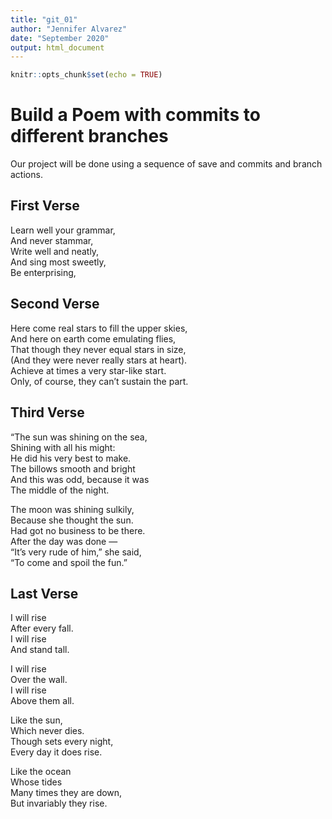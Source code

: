 ```yaml
---
title: "git_01"
author: "Jennifer Alvarez"
date: "September 2020"
output: html_document
---
```


```r
knitr::opts_chunk$set(echo = TRUE)
```
# Build a Poem with commits to different branches
Our project will be done using a sequence of save and commits and branch actions.
<!-- Do not modify or change any text in "!--" bracketed areas such as this --- these are instructions to
you, if you change any of this the git program will notice it and compromise your git merging strategy !-->

## First Verse 
<!--Put the first five lines of a poem by Lewis Carrol in this section!-->
Learn well your grammar,  
And never stammar,    
Write well and neatly,    
And sing most sweetly,   
Be enterprising,  

## Second Verse
<!--Put the first five lines of a poem by Robert Frost here!-->
<!--Put the first five lines of a poem by Robert Frost here!-->
Here come real stars to fill the upper skies,   
And here on earth come emulating flies,    
That though they never equal stars in size,    
(And they were never really stars at heart).   
Achieve at times a very star-like start.   
Only, of course, they can't sustain the part.    

## Third Verse
<!--Put the first two verses of The Walrus and the Carpenter here!-->
"The sun was shining on the sea,    
Shining with all his might:    
He did his very best to make.   
The billows smooth and bright     
And this was odd, because it was   
The middle of the night.    

The moon was shining sulkily,    
Because she thought the sun.     
Had got no business to be there.     
After the day was done —    
"It's very rude of him," she said,    
"To come and spoil the fun."  



## Last Verse
<!--Put a short poem of your choice 8-20 lines,here!-->
I will rise    
After every fall.    
I will rise    
And stand tall.    

I will rise    
Over the wall.    
I will rise    
Above them all.    

Like the sun,    
Which never dies.    
Though sets every night,    
Every day it does rise.    

Like the ocean    
Whose tides   
Many times they are down,    
But invariably they rise.  
